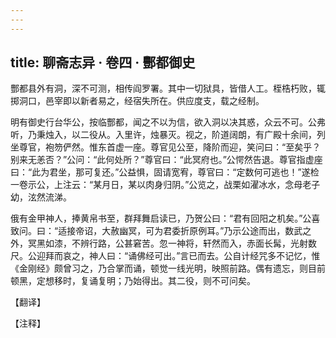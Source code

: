```yaml
---
---
---
```

title: 聊斋志异 · 卷四 · 酆都御史
---

酆都县外有洞，深不可测，相传阎罗署。其中一切狱具，皆借人工。桎梏朽败，辄掷洞口，邑宰即以新者易之，经宿失所在。供应度支，载之经制。

明有御史行台华公，按临酆都，闻之不以为信，欲入洞以决其惑，众云不可。公弗听，乃秉烛入，以二役从。入里许，烛暴灭。视之，阶道阔朗，有广殿十余间，列坐尊官，袍笏俨然。惟东首虚一座。尊官见公至，降阶而迎，笑问曰：“至矣乎？别来无恙否？”公问：“此何处所？”尊官曰：“此冥府也。”公愕然告退。尊官指虚座曰：“此为君坐，那可复还。”公益惧，固请宽宥，尊官曰：“定数何可逃也！”遂检一卷示公，上注云：“某月日，某以肉身归阴。”公览之，战栗如濯冰水，念母老子幼，泫然流涕。

俄有金甲神人，捧黄帛书至，群拜舞启读已，乃贺公曰：“君有回阳之机矣。”公喜致问。曰：“适接帝诏，大赦幽冥，可为君委折原例耳。”乃示公途而出，数武之外，冥黑如漆，不辨行路，公甚窘苦。忽一神将，轩然而入，赤面长髯，光射数尺。公迎拜而哀之，神人曰：“诵佛经可出。”言已而去。公自计经咒多不记忆，惟《金刚经》颇曾习之，乃合掌而诵，顿觉一线光明，映照前路。偶有遗忘，则目前顿黑，定想移时，复诵复明；乃始得出。其二役，则不可问矣。

【翻译】

【注释】

